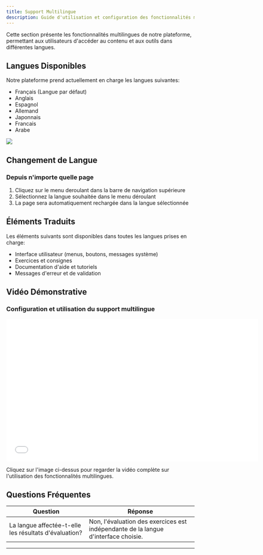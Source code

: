 ```yaml
---
title: Support Multilingue
description: Guide d'utilisation et configuration des fonctionnalités multilingues de la Plateforme d'Évaluation Automatisée d'Exercices de Bases de Données
---
```



Cette section présente les fonctionnalités multilingues de notre plateforme, permettant aux utilisateurs d'accéder au contenu et aux outils dans différentes langues.

## Langues Disponibles

Notre plateforme prend actuellement en charge les langues suivantes:

- Français (Langue par défaut)
- Anglais
- Espagnol
- Allemand
- Japonnais
- Francais
- Arabe

<img src="/assets/langage.png" className="w-50 rounded-lg"/>

## Changement de Langue


### Depuis n'importe quelle page

1. Cliquez sur le menu deroulant dans la barre de navigation supérieure
2. Sélectionnez la langue souhaitée dans le menu déroulant
3. La page sera automatiquement rechargée dans la langue sélectionnée



## Éléments Traduits

Les éléments suivants sont disponibles dans toutes les langues prises en charge:

- Interface utilisateur (menus, boutons, messages système)
- Exercices et consignes
- Documentation d'aide et tutoriels
- Messages d'erreur et de validation



## Vidéo Démonstrative

### Configuration et utilisation du support multilingue

<div className={"w-full flex justify-center items-center"}>
    <iframe
        className={"rounded-lg"}
        width="674"
        height="380"
        src="/videos/i18nfinal.mp4"
        frameborder="0"
        allowfullscreen>
    </iframe>
</div>

Cliquez sur l'image ci-dessus pour regarder la vidéo complète sur l'utilisation des fonctionnalités multilingues.



## Questions Fréquentes

| Question | Réponse |
|----------|---------|
| La langue affectée-t-elle les résultats d'évaluation? | Non, l'évaluation des exercices est indépendante de la langue d'interface choisie. |


---
